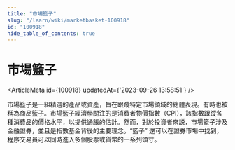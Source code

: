 ```yaml
---
title: "市場籃子"
slug: "/learn/wiki/marketbasket-100918"
id: "100918"
hide_table_of_contents: true
---
```



# 市場籃子

<ArticleMeta id={100918} updatedAt={'2023-09-26 13:58:51'} />
<div className='border-solid border-b border-t-0 my-4 border-[var(--ifm-color-gray-300)]' />

市場籃子是一組精選的產品或資產，旨在跟蹤特定市場領域的總體表現。有時也被稱為商品籃子。市場籃子經濟學關注的是消費者物價指數（CPI），該指數跟蹤各種消費品的價格水平，以提供通脹的估計。然而，對於投資者來説，市場籃子涉及金融證券，並且是指數基金背後的主要理念。“籃子” 還可以在證券市場中找到，程序交易員可以同時進入多個股票或貨幣的一系列頭寸。
